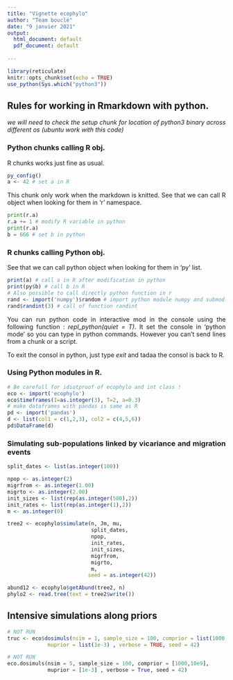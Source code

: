 ```yaml
---
title: "Vignette ecophylo"
author: "Team bouclé"
date: "9 janvier 2021"
output:
  html_document: default
  pdf_document: default
  
---
```


<style>
body {
text-align: justify}
</style>

```r
library(reticulate)
knitr::opts_chunk$set(echo = TRUE)
use_python(Sys.which("python3"))
```

## Rules for working in Rmarkdown with python.

*we will need to check the setup chunk for location of python3 binary across different os (ubuntu work with this code)*

### Python chunks calling R obj.

R chunks works just fine as usual.

```r
py_config()
a <- 42 # set a in R
```

This chunk only work when the markdown is knitted.
See that we can call R object when looking for them in 'r' namespace.

```python
print(r.a)
r.a += 1 # modify R variable in python
print(r.a)
b = 666 # set b in python
```

### R chunks calling Python obj.

See that we can call python object when looking for them in 'py' list.

```r
print(a) # call a in R after modification in python
print(py$b) # call b in R
# Also possible to call directly python function in r
rand <- import('numpy')$random # import python module numpy and submod random
rand$randint(3) # call of function randint
```

You can run python code in interactive mod in the console using the following 
function : *repl_python(quiet = T)*.
It set the console in 'python mode' so you can type in python commands. 
However you can't send lines from a chunk or a script.

To exit the consol in python, just type *exit* and tadaa the consol is back 
to R.

### Using Python modules in R.

```r
# Be carefull for idiotproof of ecophylo and int class !
eco <- import('ecophylo')
eco$timeframes(I=as.integer(3), T=2, a=0.3)
# make dataframes with pandas is same as R
pd <- import('pandas')
d <- list(col1 = c(1,2,3), col2 = c(4,5,6))
pd$DataFrame(d)
```

### Simulating sub-populations linked by vicariance and migration events

```r
split_dates <- list(as.integer(100))

npop <- as.integer(2)
migrfrom <- as.integer(1.00)
migrto <- as.integer(2.00)
init_sizes <- list(rep(as.integer(500),2))
init_rates <- list(rep(as.integer(1),2))
m <- as.integer(0)

tree2 <- ecophylo$simulate(n, Jm, mu, 
                           split_dates,
                           npop,
                           init_rates,
                           init_sizes,
                           migrfrom,
                           migrto,
                           m,
                          seed = as.integer(42))

abund12 <- ecophylo$getAbund(tree2, n)
phylo2 <- read.tree(text = tree2$write())
```

## Intensive simulations along priors




```r
# NOT RUN
truc <- eco$dosimuls(nsim = 1, sample_size = 100, comprior = list(1000,10e9),
             muprior = list(1e-3) , verbose = TRUE, seed = 42)
```

```python
# NOT RUN
eco.dosimuls(nsim = 5, sample_size = 100, comprior = [1000,10e9], 
             muprior = [1e-3] , verbose = True, seed = 42)
```


<!--
## Adding Migrations
-->

